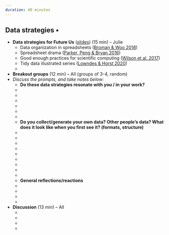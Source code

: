 ```yaml
---
duration: 40 minutes
---
```


## Data strategies • 

- **Data strategies for Future Us** ([slides](https://docs.google.com/presentation/d/1rv-JfJeuYhogxV6Dpn_hNDm09nfKnOMtmZpgcciI_98/edit?usp=sharing)) (15 min) – Julie
  - Data organization in spreadsheets ([Broman & Woo 2018](https://peerj.com/preprints/3183/))
  - Spreadsheet drama ([Parker, Peng & Bryan 2016](https://nssdeviations.com/episode-9-spreadsheet-drama))
  - Good enough practices for scientific computing ([Wilson et al. 2017](https://journals.plos.org/ploscompbiol/article?id=10.1371/journal.pcbi.1005510))
  - Tidy data illustrated series ([Lowndes & Horst 2020](https://www.openscapes.org/blog/2020/10/12/tidy-data/))
  - 
- **Breakout groups** (12 min) – All (groups of 3-4, random)
- *Discuss the prompts, and take notes below:*
  - **Do these data strategies resonate with you / in your work?**
  - ‎
  -  
  -   
  -  
  -   
  - 
  - **Do you collect/generate your own data? Other people’s data? What does it look like when you first see it? (formats, structure)**
  - ‎
  -  
  -  
  - 
  - 
  -  
  -  
  -   
  -  
  - **General reflections/reactions**
  - ‎
  - 
  - 
  - 
- **Discussion** (13 min) – All
  - ‎
  -  
  - 
  -  